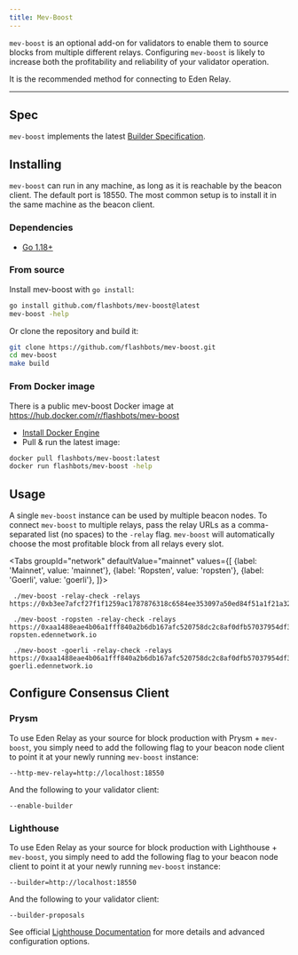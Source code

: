 ```yaml
---
title: Mev-Boost
---
```


`mev-boost` is an optional add-on for validators to enable them to source blocks from multiple different relays. 
Configuring `mev-boost` is likely to increase both the profitability and reliability of your validator operation.  

It is the recommended method for connecting to Eden Relay.

-----
## Spec

`mev-boost` implements the latest [Builder Specification](https://github.com/ethereum/builder-specs).

## Installing

`mev-boost` can run in any machine, as long as it is reachable by the beacon client. The default port is 18550. The most common setup is to install it in the same machine as the beacon client.

### Dependencies

- [Go 1.18+](https://go.dev/doc/install)

### From source

Install mev-boost with `go install`:

```bash
go install github.com/flashbots/mev-boost@latest
mev-boost -help
```

Or clone the repository and build it:

```bash
git clone https://github.com/flashbots/mev-boost.git
cd mev-boost
make build
```

### From Docker image

There is a public mev-boost Docker image at https://hub.docker.com/r/flashbots/mev-boost

- [Install Docker Engine](https://docs.docker.com/engine/install/)
- Pull & run the latest image:

```bash
docker pull flashbots/mev-boost:latest
docker run flashbots/mev-boost -help
```

## Usage

A single `mev-boost` instance can be used by multiple beacon nodes. To connect `mev-boost` to multiple relays, pass the relay URLs as a comma-separated list (no spaces) to the `-relay` flag. 
`mev-boost` will automatically choose the most profitable block from all relays every slot.

<Tabs
  groupId="network"
  defaultValue="mainnet"
  values={[
    {label: 'Mainnet', value: 'mainnet'},
    {label: 'Ropsten', value: 'ropsten'},
    {label: 'Goerli', value: 'goerli'},
  ]}>
  <TabItem value="mainnet">

  ```mainnet
   ./mev-boost -relay-check -relays https://0xb3ee7afcf27f1f1259ac1787876318c6584ee353097a50ed84f51a1f21a323b3736f271a895c7ce918c038e4265918be@relay.edennetwork.io
  ```

  </TabItem>
  <TabItem value="ropsten">

  ```ropsten
   ./mev-boost -ropsten -relay-check -relays https://0xaa1488eae4b06a1fff840a2b6db167afc520758dc2c8af0dfb57037954df3431b747e2f900fe8805f05d635e9a29717b@relay-ropsten.edennetwork.io
  ```

  </TabItem>
  <TabItem value="goerli">

  ```goerli
   ./mev-boost -goerli -relay-check -relays https://0xaa1488eae4b06a1fff840a2b6db167afc520758dc2c8af0dfb57037954df3431b747e2f900fe8805f05d635e9a29717b@relay-goerli.edennetwork.io
  ```

  </TabItem>
</Tabs>

## Configure Consensus Client
### Prysm

To use Eden Relay as your source for block production with Prysm + `mev-boost`, you simply need to add the following flag to your beacon node client to point it at your newly running `mev-boost` instance:

```mainnet
--http-mev-relay=http://localhost:18550
```

And the following to your validator client:
```
--enable-builder
```

### Lighthouse

To use Eden Relay as your source for block production with Lighthouse + `mev-boost`, you simply need to add the following flag to your beacon node client to point it at your newly running `mev-boost` instance:
```
--builder=http://localhost:18550
```

And the following to your validator client:
```
--builder-proposals
```

See official [Lighthouse Documentation](https://lighthouse-book.sigmaprime.io/builders.html) for more details and advanced configuration options.

